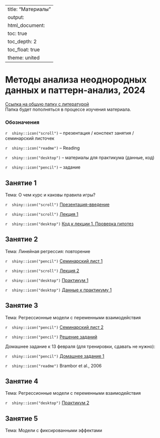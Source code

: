 
---
title: "Материалы"
output: 
  html_document:
    toc: true
    toc_depth: 2
    toc_float: true
    theme: united
---
# Методы анализа неоднородных данных и паттерн-анализ, 2024
 
<a href="https://drive.google.com/drive/folders/1eCXuX15Ysp9HPKbVc9mAK8lTcPERZs-3?usp=sharing" title=>Ссылка на общую папку с литературой</a>  
Папка будет пополняться в процессе изучения материала. 
 
### Обозначения
 
`r  shiny::icon("scroll")` -- презентация / конспект занятия / семинарский листочек
 
`r  shiny::icon("readme")` -- Reading
 
`r  shiny::icon("desktop")` -- материалы для практикума (данные, код)
 
`r  shiny::icon("pencil")` -- задание 
 
## Занятие 1
 
Тема: О чем курс и каковы правила игры? 
  
`r  shiny::icon("scroll")` <a href="polit_methods_intro.pdf" title=>Презентация-введение</a> 

`r  shiny::icon("scroll")` <a href="polit_methods_lecture1.pdf" title=>Лекция 1</a> 

`r  shiny::icon("desktop")` <a href="hypothesis_testing_solution.ipynb" title=>Код к лекции 1. Проверка гипотез</a> 

## Занятие 2
 
Тема: Линейная регрессия: повторение 

`r  shiny::icon("pencil")` <a href="polit_methods_pset1.pdf" title=>Семинарский лист 1</a> 

`r  shiny::icon("scroll")` <a href="polit_methods_lecture2.pdf" title=>Лекция 2</a> 

`r  shiny::icon("desktop")` <a href="polit_methods_lab1_2024.ipynb" title=>Практикум 1 </a> 

`r  shiny::icon("desktop")` <a href="lab1.dta" title=>Данные к практикуму 1 </a> 

## Занятие 3
 
Тема: Регрессионные модели с переменными взаимодействия 

`r  shiny::icon("pencil")` <a href="polit_methods_pset2.pdf" title=>Семинарский лист 2</a> 

`r  shiny::icon("pencil")` <a href="polit_methods_pset2_solution.pdf" title=>Решение заданий</a> 

Домашнее задание к 13 февраля (для тренировки, сдавать не нужно): 

`r  shiny::icon("pencil")` <a href="polit_methods_hw1.pdf" title=>Домашнее задание 1 </a> 

`r  shiny::icon("readme")` Brambor et al., 2006 

## Занятие 4
 
Тема: Регрессионные модели с переменными взаимодействия 

`r  shiny::icon("desktop")` <a href="polit_methods_lab2_2024.ipynb" title=>Практикум 2 </a> 

## Занятие 5
 
Тема: Модели с фиксированными эффектами






  
